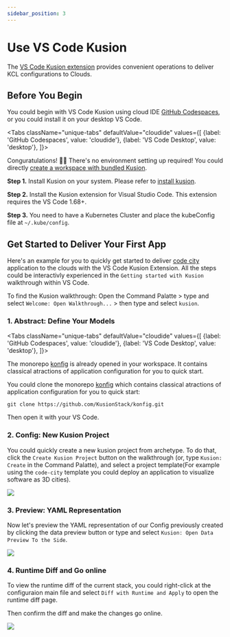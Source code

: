 ```yaml
---
sidebar_position: 3
---
```



# Use VS Code Kusion

The [VS Code Kusion extension](https://marketplace.visualstudio.com/items?itemName=KusionStack.kusion) provides convenient operations to deliver KCL configurations to Clouds.

## Before You Begin

You could begin with VS Code Kusion using cloud IDE [GitHub Codespaces](https://github.com/features/codespaces), or you could install it on your desktop VS Code.

<Tabs
  className="unique-tabs"
  defaultValue="cloudide"
  values={[
    {label: 'GitHub Codespaces', value: 'cloudide'},
    {label: 'VS Code Desktop', value: 'desktop'},
  ]}>
<TabItem value="cloudide">

Conguratulations! 🎉🎉 There's no environment setting up required! You could directly [create a workspace with bundled Kusion](https://github.com/codespaces/new?hide_repo_select=true&ref=main&repo=488867056&machine=standardLinux32gb&devcontainer_path=.devcontainer.json).

</TabItem>
<TabItem value="desktop">

**Step 1.** Install Kusion on your system. Please refer to [install kusion](/docs/user_docs/getting-started/install).

**Step 2.** Install the Kusion extension for Visual Studio Code. This extension requires the VS Code 1.68+.

**Step 3.** You need to have a Kubernetes Cluster and place the kubeConfig file at `~/.kube/config`.

</TabItem>
</Tabs>

## Get Started to Deliver Your First App

Here's an example for you to quickly get started to deliver [code city](https://wettel.github.io/codecity.html) application to the clouds with the VS Code Kusion Extension. All the steps could be interactivly experienced in the `Getting started with Kusion` walkthrough within VS Code.

To find the Kusion walkthrough: Open the Command Palatte > type and select `Welcome: Open Walkthrough...` > then type and select `kusion`.


### 1. Abstract: Define Your Models

<Tabs
  className="unique-tabs"
  defaultValue="cloudide"
  values={[
    {label: 'GitHub Codespaces', value: 'cloudide'},
    {label: 'VS Code Desktop', value: 'desktop'},
  ]}>
<TabItem value="cloudide">

The monorepo [konfig](https://github.com/KusionStack/konfig) is already opened in your workspace. It contains classical atractions of application configuration for you to quick start.

</TabItem>
<TabItem value="desktop">

You could clone the monorepo [konfig](https://github.com/KusionStack/konfig) which contains classical atractions of application configuration for you to quick start:
    
```
git clone https://github.com/KusionStack/konfig.git
```

Then open it with your VS Code.

</TabItem>
</Tabs>

### 2. Config: New Kusion Project

You could quickly create a new kusion project from archetype. To do that, click the `Create Kusion Project` button on the walkthrough (or, type `Kusion: Create` in the Command Palatte), and select a project template(For example using the `code-city` template you could deploy an application to visualize software as 3D cities).

![](/img/docs/user_docs/getting-started/create-project.gif)

### 3. Preview: YAML Representation

Now let's preview the YAML representation of our Config previously created by clicking the data preview button or type and select `Kusion: Open Data Preview To the Side`.

![](/img/docs/user_docs/getting-started/data-preview.gif)

### 4. Runtime Diff and Go online
    
To view the runtime diff of the current stack, you could right-click at the configuraion main file and select `Diff with Runtime and Apply` to open the runtime diff page.

Then confirm the diff and make the changes go online.

![](/img/docs/user_docs/getting-started/config-diff-apply.gif)
